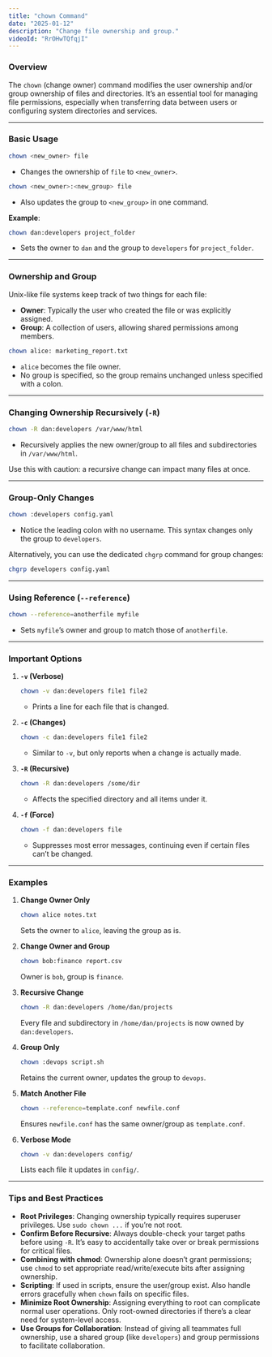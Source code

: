 ```yaml
---
title: "chown Command"
date: "2025-01-12"
description: "Change file ownership and group."
videoId: "RrOHwTQfqjI"
---
```


### Overview

The `chown` (change owner) command modifies the user ownership and/or group ownership of files and directories. It’s an essential tool for managing file permissions, especially when transferring data between users or configuring system directories and services.

---

### Basic Usage

```bash
chown <new_owner> file
```
- Changes the ownership of `file` to `<new_owner>`.

```bash
chown <new_owner>:<new_group> file
```
- Also updates the group to `<new_group>` in one command.

**Example**:  
```bash
chown dan:developers project_folder
```
- Sets the owner to `dan` and the group to `developers` for `project_folder`.

---

### Ownership and Group

Unix-like file systems keep track of two things for each file:
- **Owner**: Typically the user who created the file or was explicitly assigned.
- **Group**: A collection of users, allowing shared permissions among members.

```bash
chown alice: marketing_report.txt
```
- `alice` becomes the file owner.  
- No group is specified, so the group remains unchanged unless specified with a colon.

---

### Changing Ownership Recursively (`-R`)

```bash
chown -R dan:developers /var/www/html
```
- Recursively applies the new owner/group to all files and subdirectories in `/var/www/html`.

Use this with caution: a recursive change can impact many files at once.

---

### Group-Only Changes

```bash
chown :developers config.yaml
```
- Notice the leading colon with no username. This syntax changes only the group to `developers`.

Alternatively, you can use the dedicated `chgrp` command for group changes:
```bash
chgrp developers config.yaml
```

---

### Using Reference (`--reference`)

```bash
chown --reference=anotherfile myfile
```
- Sets `myfile`’s owner and group to match those of `anotherfile`.

---

### Important Options

1. **`-v` (Verbose)**  
   ```bash
   chown -v dan:developers file1 file2
   ```
   - Prints a line for each file that is changed.

2. **`-c` (Changes)**  
   ```bash
   chown -c dan:developers file1 file2
   ```
   - Similar to `-v`, but only reports when a change is actually made.

3. **`-R` (Recursive)**  
   ```bash
   chown -R dan:developers /some/dir
   ```
   - Affects the specified directory and all items under it.

4. **`-f` (Force)**  
   ```bash
   chown -f dan:developers file
   ```
   - Suppresses most error messages, continuing even if certain files can’t be changed.

---

### Examples

1. **Change Owner Only**  
   ```bash
   chown alice notes.txt
   ```
   Sets the owner to `alice`, leaving the group as is.

2. **Change Owner and Group**  
   ```bash
   chown bob:finance report.csv
   ```
   Owner is `bob`, group is `finance`.

3. **Recursive Change**  
   ```bash
   chown -R dan:developers /home/dan/projects
   ```
   Every file and subdirectory in `/home/dan/projects` is now owned by `dan:developers`.

4. **Group Only**  
   ```bash
   chown :devops script.sh
   ```
   Retains the current owner, updates the group to `devops`.

5. **Match Another File**  
   ```bash
   chown --reference=template.conf newfile.conf
   ```
   Ensures `newfile.conf` has the same owner/group as `template.conf`.

6. **Verbose Mode**  
   ```bash
   chown -v dan:developers config/
   ```
   Lists each file it updates in `config/`.

---

### Tips and Best Practices

- **Root Privileges**: Changing ownership typically requires superuser privileges. Use `sudo chown ...` if you’re not root.
- **Confirm Before Recursive**: Always double-check your target paths before using `-R`. It’s easy to accidentally take over or break permissions for critical files.
- **Combining with chmod**: Ownership alone doesn’t grant permissions; use `chmod` to set appropriate read/write/execute bits after assigning ownership.
- **Scripting**: If used in scripts, ensure the user/group exist. Also handle errors gracefully when `chown` fails on specific files.
- **Minimize Root Ownership**: Assigning everything to root can complicate normal user operations. Only root-owned directories if there’s a clear need for system-level access.
- **Use Groups for Collaboration**: Instead of giving all teammates full ownership, use a shared group (like `developers`) and group permissions to facilitate collaboration.